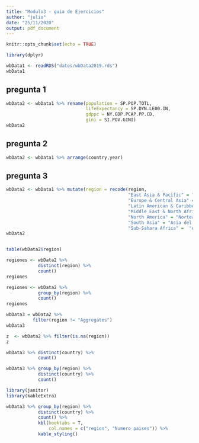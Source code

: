 ```yaml
---
title: "Modulo3 - guia de Ejercicios"
author: "julio"
date: "25/11/2020"
output: pdf_document
---
```


```r
knitr::opts_chunk$set(echo = TRUE)
```

```r
library(dplyr)
```

```r
wbData1 <- readRDS("datos/wbData2019.rds")
wbData1

```

## pregunta 1


```r
wbData2 <- wbData1 %>% rename(population = SP.POP.TOTL,
                              lifeExpectancy = SP.DYN.LE00.IN,
                              gdppc = NY.GDP.PCAP.PP.CD,
                              gini = SI.POV.GINI)
wbData2
```


## pregunta 2


```r
wbData2 <- wbData1 %>% arrange(country,year)
```


## pregunta 3


```r
wbData2 <- wbData1 %>% mutate(region = recode(region, 
                                              "East Asia & Pacific" = "Este Asiatico y Pacifico", 
                                              "Europe & Central Asia" = "Europa y Asia Central", 
                                              "Latin American & Caribbean" = "America Latina y el Caribe", 
                                              "Middle East & North Africa" = "Medio Oriente y Norte de Africa",
                                              "North America" = "Norteamerica", 
                                              "South Asia" = "Asia del Sur", 
                                              "Sub-Sahara Africa" =  "Africa Subsahariana"))
wbData2


table(wbData2$region)

regiones <- wbData2 %>% 
            distinct(region) %>% 
            count()
regiones

regiones <- wbData2 %>% 
            group_by(region) %>% 
            count()
regiones

wbData3 = wbData2 %>% 
          filter(region != "Aggregates")
wbData3


```

```r
z  <- wbData2 %>% filter(is.na(region))
z
```


```r
wbData3 %>% distinct(country) %>% 
            count()
```

```r
wbData3 %>% group_by(region) %>% 
            distinct(country) %>% 
            count()

```


```r

library(janitor)
library(kableExtra)

wbData3 %>% group_by(region) %>% 
            distinct(country) %>% 
            count() %>% 
            kbl(booktabs = T,
                col.names = c("region", "Numero paises")) %>% 
            kable_styling()


```




















